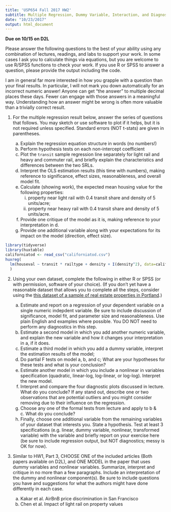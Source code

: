 ```yaml
---
title: 'USP654 Fall 2017 HW2'
subtitle: Multiple Regression, Dummy Variable, Interaction, and Diagnostics
date: "10/23/2017"
output: html_document
---
```


**Due on 10/15 on D2L**

Please answer the following questions to the best of your ability using any combination of lectures, readings, and labs to support your work. In some cases I ask you to calculate things via equations, but you are welcome to use R/SPSS functions to check your work. If you use R or SPSS to answer a question, please provide the output including the code.

I am in general far more interested in how you grapple with a question than your final results. In particular, I will not mark you down automatically for an incorrect numeric answer! Anyone can get “the answer” to multiple decimal places these days. Fewer can engage with those answers in a meaningful way. Understanding how an answer might be wrong is often more valuable than a trivially correct result.

1. For the multiple regression result below, answer the series of questions that follows. You may sketch or use software to plot if it helps, but it is not required unless specified. Standard errors (NOT t-stats) are given in parentheses.

    a. Explain the regression equation structure in words (no numbers!)
    a. Perform hypothesis tests on each non-intercept coefficient
    a. Plot the `transit` sample regression line separately for light rail and heavy and commuter rail, and briefly explain the characteristics and differences between the two SRLs.
    a. Interpret the OLS estimation results (this time with numbers), making reference to significance, effect sizes, reasonableness, and overall model fit.
    a. Calculate (showing work), the expected mean housing value for the following properties:
        i. property near light rail with 0.4 transit share and density of 5 units/acre;
        i. property near heavy rail with 0.4 transit share and density of 5 units/acre.
    a. Provide one critique of the model as it is, making reference to your interpretation in d.
    a. Provide one additional variable along with your expectations for its impact on the model (direction, effect size).
    
    
```r
library(tidyverse)
library(huxtable)
californiatod <- read_csv("californiatod.csv")
huxreg(
  lm(houseval ~ transit * railtype + density + I(density^2), data=californiatod)
  )
```

2. Using your own dataset, complete the following in either R or SPSS (or with permission, software of your choice). (If you don't yet have a reasonable dataset that allows you to complete all the steps, consider using the [this dataset of a sample of real estate properties in Portland](taxlot_sample.csv).)

    a. Estimate and report on a regression of your dependent variable on a single numeric indepdent variable. Be sure to include discussion of significance, model fit, and parameter size and reasonableness. Use plain English and examples where possible. You DO NOT need to perform any diagnostics in this step.
    a. Estimate a second model in which you add another numeric variable, and explain the new variable and how it changes your interpretation in a, if it does.
    a. Estimate a third model in which you add a dummy variable, interpret the estimation results of the model;
    a. Do partial F tests on model a, b, and c; What are your hypotheses for these tests and what is your conclusion?
    a. Estimate another model in which you include a nonlinear in variables specification (quadratic, linear-log, log-linear, or log-log). Interpret the new model.
    a. Interpret and compare the four diagnostic plots discussed in lecture. What do you conclude? If any stand out, describe one or two observations that are potential outliers and you might consider removing due to their influence on the regression.
    a. Choose any one of the formal tests from lecture and apply to b & c. What do you conclude?
    a. Finally, choose one additional variable from the remaining variables of your dataset that interests you. State a hypothesis. Test at least 3 specifications (e.g. linear, dummy variable, nonlinear, transformed variable) with the variable and briefly report on your exercise here (be sure to include regression output, but NOT diagnostics; messy is OK for now). 
    
1. Similar to HW1, Part 3, CHOOSE ONE of the included articles (Both papers available on D2L), and ONE MODEL in the paper that uses dummy variables and nonlinear variables. Summarize, interpret and critique in no more than a few paragraphs. Include an interpretation of the dummy and nonlinear component(s). Be sure to include questions you have and suggestions for what the authors might have done differently in each case.
    a. Kakar et al. AirBnB price discrimination in San Francisco
    a. Chen et al. Impact of light rail on property values
